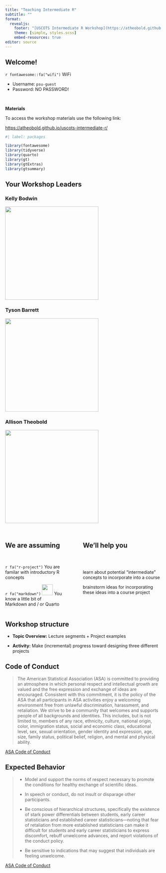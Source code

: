 ```yaml
---
title: "Teaching Intermediate R"
subtitle: ""
format: 
  revealjs:
    footer: "[USCOTS Intermediate R Workshop](https://atheobold.github.io/uscots-intermediate-r/)"
    theme: [simple, styles.scss]
    embed-resources: true
editor: source
---
```


## Welcome! 

`r fontawesome::fa("wifi")` WiFi

-   Username: `psu-guest`
-   Password: NO PASSWORD!

</br>

**Materials**

To access the workshop materials use the following link:

::: {style="color: #000000;"}
<https://atheobold.github.io/uscots-intermediate-r/>
:::

```r
#| label: packages

library(fontawesome)
library(tidyverse)
library(quarto)
library(gt)
library(gtExtras)
library(gtsummary)
```

## Your Workshop Leaders

::: {layout-ncol="3"}
### Kelly Bodwin

![](images/00-kelly-headshot.png){style="height: 300px;"}

### Tyson Barrett

![](images/00-tyson-headshot.png){style="height: 300px;"}

### Allison Theobold

![](images/00-allison-headshot.png){style="height: 300px;"}
:::

## 

::: columns
::: {.column width="40%"}
<h2>We are assuming</h2>

</br>

`r fa("r-project")` You are familar with introductory R concepts

`r fa("markdown")` <img src="https://raw.githubusercontent.com/quarto-dev/quarto-web/main/favicon.png" style="display: inline-block; margin: 0; margin-bottom: -2px; height: 35px;"/></img> You know a little bit of Markdown and / or Quarto
:::

::: {.column width="5%"}
:::

::: {.column width="55%"}
::: fragment
<h2>We'll help you</h2>

</br> 
</br> 

learn about potential "intermediate" concepts to incorporate into a course

brainstorm ideas for incorporating these ideas into a course project

:::
:::
:::

## Workshop structure

-   **Topic Overview:** Lecture segments + Project examples

-   **Activity:** Make (incremental) progress toward designing three different
projects

## Code of Conduct {.smaller}

> The American Statistical Association (ASA) is committed to providing an atmosphere in which personal respect and intellectual growth are valued and the free expression and exchange of ideas are encouraged. Consistent with this commitment, it is the policy of the ASA that all participants in ASA activities enjoy a welcoming environment free from unlawful discrimination, harassment, and retaliation. We strive to be a community that welcomes and supports people of all backgrounds and identities. This includes, but is not limited to, members of any race, ethnicity, culture, national origin, color, immigration status, social and economic class, educational level, sex, sexual orientation, gender identity and expression, age, size, family status, political belief, religion, and mental and physical ability.

::: aside
[ASA Code of Conduct](https://www.amstat.org/meetings/code-of-conduct)
:::

## Expected Behavior {.smaller}

> -   Model and support the norms of respect necessary to promote the conditions for healthy exchange of scientific ideas.
>
> -   In speech or conduct, do not insult or disparage other participants.
>
> -   Be conscious of hierarchical structures, specifically the existence of stark power differentials between students, early career statisticians and established career statisticians---noting that fear of retaliation from more established statisticians can make it difficult for students and early career statisticians to express discomfort, rebuff unwelcome advances, and report violations of the conduct policy.
>
> -   Be sensitive to indications that may suggest that individuals are feeling unwelcome.

::: aside
[ASA Code of Conduct](https://www.amstat.org/meetings/code-of-conduct)
:::
